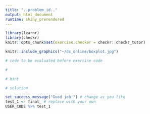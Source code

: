 ```yaml
---
title: "..problem_id.."
output: html_document
runtime: shiny_prerendered
---
```


```r
library(learnr)
library(checkr)
knitr::opts_chunk$set(exercise.checker = checkr::checkr_tutor)
```


```r
knitr::include_graphics("~/ds_online/boxplot.jpg")
```

```r
# code to be evaluated before exercise code
```

```r
# 
```

```r
# hint
```

```r
# solution
```

```r
set_success_message("Good job!") # change as you like
test_1 <- final_ # replace with your own
USER_CODE %>% test_1
```
